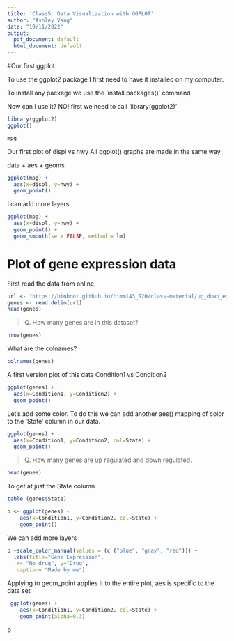 ```yaml
---
title: 'Class5: Data Visualization with GGPLOT'
author: "Ashley Vang"
date: "10/11/2022"
output:
  pdf_document: default
  html_document: default
---
```


#Our first ggplot

To use the ggplot2 package I first need to have it installed on my computer. 

To install any package we use the 'install.packages()' command 

Now can I use it? NO! first we need to call 'library(ggplot2)' 

```r
library(ggplot2)
ggplot()
```

```r
mpg
```

Our first plot of displ vs hwy 
All ggplot() graphs are made in the same way 

data + aes + geoms 

```r
ggplot(mpg) + 
  aes(x=displ, y=hwy) + 
  geom_point()
```

I can add more layers 

```r
ggplot(mpg) + 
  aes(x=displ, y=hwy) + 
  geom_point() +
  geom_smooth(se = FALSE, method = lm)
```

# Plot of gene expression data 

First read the data from online. 

```r
url <- "https://bioboot.github.io/bimm143_S20/class-material/up_down_expression.txt"
genes <- read.delim(url)
head(genes)
```

> Q. How many genes are in this dataset? 

```r
nrow(genes)
```

What are the colnames?
```r
colnames(genes)
```

A first version plot of this data Condition1 vs Condition2
```r
ggplot(genes) +
  aes(x=Condition1, y=Condition2) + 
  geom_point()
```

Let's add some color. To do this we can add another aes() mapping of color to the 'State' column in our data. 

```r
ggplot(genes) +
  aes(x=Condition1, y=Condition2, col=State) + 
  geom_point() 
```

> Q. How many genes are up regulated and down regulated. 

```r
head(genes)
```

To get at just the State column 
```r
table (genes$State)
```

```r
p <- ggplot(genes) + 
    aes(x=Condition1, y=Condition2, col=State) +
    geom_point()
```

We can add more layers 
```r
p +scale_color_manual(values = (c ("blue", "gray", "red"))) +
  labs(title="Gene Expression",
   x= "No drug", y="Drug",
   caption= "Made by me")
```

Applying to geom_point applies it to the entire plot, aes is specific to the data set 
```r
 ggplot(genes) + 
    aes(x=Condition1, y=Condition2, col=State) +
    geom_point(alpha=0.3)
```
p

